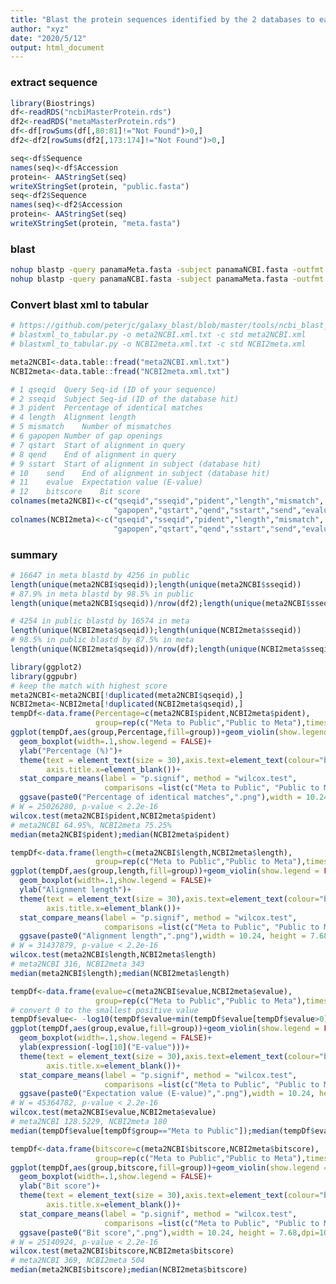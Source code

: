 ```yaml
---
title: "Blast the protein sequences identified by the 2 databases to each other For Fig. S5"
author: "xyz"
date: "2020/5/12"
output: html_document
---
```


### extract sequence

```r
library(Biostrings)
df<-readRDS("ncbiMasterProtein.rds")
df2<-readRDS("metaMasterProtein.rds")
df<-df[rowSums(df[,80:81]!="Not Found")>0,]
df2<-df2[rowSums(df2[,173:174]!="Not Found")>0,]

seq<-df$Sequence
names(seq)<-df$Accession
protein<- AAStringSet(seq)
writeXStringSet(protein, "public.fasta")
seq<-df2$Sequence
names(seq)<-df2$Accession
protein<- AAStringSet(seq)
writeXStringSet(protein, "meta.fasta")
```

### blast

```bash
nohup blastp -query panamaMeta.fasta -subject panamaNCBI.fasta -outfmt 5 -evalue 1e-6 -out "meta2NCBI.xml" &>meta2NCBI.log &
nohup blastp -query panamaNCBI.fasta -subject panamaMeta.fasta -outfmt 5 -evalue 1e-6 -out "NCBI2meta.xml" &>NCBI2meta.log &
```

### Convert blast xml to tabular

```r
# https://github.com/peterjc/galaxy_blast/blob/master/tools/ncbi_blast_plus/blastxml_to_tabular.py
# blastxml_to_tabular.py -o meta2NCBI.xml.txt -c std meta2NCBI.xml
# blastxml_to_tabular.py -o NCBI2meta.xml.txt -c std NCBI2meta.xml

meta2NCBI<-data.table::fread("meta2NCBI.xml.txt")
NCBI2meta<-data.table::fread("NCBI2meta.xml.txt")

# 1	qseqid	Query Seq-id (ID of your sequence)
# 2	sseqid	Subject Seq-id (ID of the database hit)
# 3	pident	Percentage of identical matches
# 4	length	Alignment length
# 5	mismatch	Number of mismatches
# 6	gapopen	Number of gap openings
# 7	qstart	Start of alignment in query
# 8	qend	End of alignment in query
# 9	sstart	Start of alignment in subject (database hit)
# 10	send	End of alignment in subject (database hit)
# 11	evalue	Expectation value (E-value)
# 12	bitscore	Bit score
colnames(meta2NCBI)<-c("qseqid","sseqid","pident","length","mismatch",
                       "gapopen","qstart","qend","sstart","send","evalue","bitscore")
colnames(NCBI2meta)<-c("qseqid","sseqid","pident","length","mismatch",
                       "gapopen","qstart","qend","sstart","send","evalue","bitscore")
```

### summary 

```r
# 16647 in meta blastd by 4256 in public
length(unique(meta2NCBI$qseqid));length(unique(meta2NCBI$sseqid))
# 87.9% in meta blastd by 98.5% in public
length(unique(meta2NCBI$qseqid))/nrow(df2);length(unique(meta2NCBI$sseqid))/nrow(df)

# 4254 in public blastd by 16574 in meta
length(unique(NCBI2meta$qseqid));length(unique(NCBI2meta$sseqid))
# 98.5% in public blastd by 87.5% in meta
length(unique(NCBI2meta$qseqid))/nrow(df);length(unique(NCBI2meta$sseqid))/nrow(df2)

```

```r
library(ggplot2)
library(ggpubr)
# keep the match with highest score
meta2NCBI<-meta2NCBI[!duplicated(meta2NCBI$qseqid),]
NCBI2meta<-NCBI2meta[!duplicated(NCBI2meta$qseqid),]
tempDf<-data.frame(Percentage=c(meta2NCBI$pident,NCBI2meta$pident),
                   group=rep(c("Meta to Public","Public to Meta"),times=c(nrow(meta2NCBI),nrow(NCBI2meta))))
ggplot(tempDf,aes(group,Percentage,fill=group))+geom_violin(show.legend = FALSE)+
  geom_boxplot(width=.1,show.legend = FALSE)+
  ylab("Percentage (%)")+
  theme(text = element_text(size = 30),axis.text=element_text(colour="black"),
        axis.title.x=element_blank())+
  stat_compare_means(label = "p.signif", method = "wilcox.test",
                     comparisons =list(c("Meta to Public", "Public to Meta")),size = 5)+
  ggsave(paste0("Percentage of identical matches",".png"),width = 10.24, height = 7.68,dpi=100)
# W = 25026280, p-value < 2.2e-16
wilcox.test(meta2NCBI$pident,NCBI2meta$pident)
# meta2NCBI 64.95%, NCBI2meta 75.25%
median(meta2NCBI$pident);median(NCBI2meta$pident)
```

```r
tempDf<-data.frame(length=c(meta2NCBI$length,NCBI2meta$length),
                   group=rep(c("Meta to Public","Public to Meta"),times=c(nrow(meta2NCBI),nrow(NCBI2meta))))
ggplot(tempDf,aes(group,length,fill=group))+geom_violin(show.legend = FALSE)+
  geom_boxplot(width=.1,show.legend = FALSE)+
  ylab("Alignment length")+
  theme(text = element_text(size = 30),axis.text=element_text(colour="black"),
        axis.title.x=element_blank())+
  stat_compare_means(label = "p.signif", method = "wilcox.test",
                     comparisons =list(c("Meta to Public", "Public to Meta")),size = 5)+
  ggsave(paste0("Alignment length",".png"),width = 10.24, height = 7.68,dpi=100)
# W = 31437879, p-value < 2.2e-16
wilcox.test(meta2NCBI$length,NCBI2meta$length)
# meta2NCBI 316, NCBI2meta 343
median(meta2NCBI$length);median(NCBI2meta$length)
```

```r
tempDf<-data.frame(evalue=c(meta2NCBI$evalue,NCBI2meta$evalue),
                   group=rep(c("Meta to Public","Public to Meta"),times=c(nrow(meta2NCBI),nrow(NCBI2meta))))
# convert 0 to the smallest positive value
tempDf$evalue<- -log10(tempDf$evalue+min(tempDf$evalue[tempDf$evalue>0]))
ggplot(tempDf,aes(group,evalue,fill=group))+geom_violin(show.legend = FALSE)+
  geom_boxplot(width=.1,show.legend = FALSE)+
  ylab(expression(-log[10]("E-value")))+
  theme(text = element_text(size = 30),axis.text=element_text(colour="black"),
        axis.title.x=element_blank())+
  stat_compare_means(label = "p.signif", method = "wilcox.test",
                     comparisons =list(c("Meta to Public", "Public to Meta")),size = 5)+
  ggsave(paste0("Expectation value (E-value)",".png"),width = 10.24, height = 7.68,dpi=100)
# W = 45364782, p-value < 2.2e-16
wilcox.test(meta2NCBI$evalue,NCBI2meta$evalue)
# meta2NCBI 128.5229, NCBI2meta 180
median(tempDf$evalue[tempDf$group=="Meta to Public"]);median(tempDf$evalue[tempDf$group=="Public to Meta"])
```

```r
tempDf<-data.frame(bitscore=c(meta2NCBI$bitscore,NCBI2meta$bitscore),
                   group=rep(c("Meta to Public","Public to Meta"),times=c(nrow(meta2NCBI),nrow(NCBI2meta))))
ggplot(tempDf,aes(group,bitscore,fill=group))+geom_violin(show.legend = FALSE)+
  geom_boxplot(width=.1,show.legend = FALSE)+
  ylab("Bit score")+
  theme(text = element_text(size = 30),axis.text=element_text(colour="black"),
        axis.title.x=element_blank())+
  stat_compare_means(label = "p.signif", method = "wilcox.test",
                     comparisons =list(c("Meta to Public", "Public to Meta")),size = 5)+
  ggsave(paste0("Bit score",".png"),width = 10.24, height = 7.68,dpi=100)
# W = 25140924, p-value < 2.2e-16
wilcox.test(meta2NCBI$bitscore,NCBI2meta$bitscore)
# meta2NCBI 369, NCBI2meta 504
median(meta2NCBI$bitscore);median(NCBI2meta$bitscore)
```
